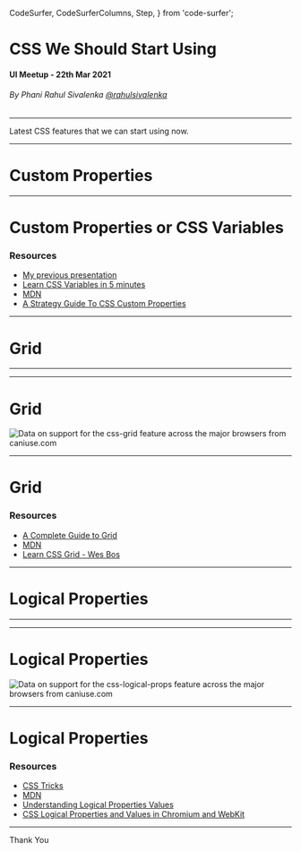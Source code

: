   CodeSurfer,
  CodeSurferColumns,
  Step,
} from 'code-surfer';




<Head title="CSS We Should Start Using" />

<!-- Slides Start -->

# CSS We Should Start Using

#### UI Meetup - 22th Mar 2021

###### By Phani Rahul Sivalenka [@rahulsivalenka](https://twitter.com/rahulsivalenka)

---

Latest CSS features that we can start using now.

---

# Custom Properties

---

<div className="basic-text-slide">

# Custom Properties or CSS Variables

### Resources

- [My previous presentation](http://rahulsivalenka.github.io/ui-meetup-css-custom-properties)
- [Learn CSS Variables in 5 minutes](https://www.freecodecamp.org/news/learn-css-variables-in-5-minutes-80cf63b4025d)
- [MDN](https://developer.mozilla.org/en-US/docs/Web/CSS/Using_CSS_custom_properties)
- [A Strategy Guide To CSS Custom Properties](https://www.smashingmagazine.com/2018/05/css-custom-properties-strategy-guide/)

</div>

---

# Grid

---

<div className="demo-slide">
  <CssGridDemo />
</div>

---

<div className="basic-text-slide">

# Grid

<picture>
  <source
    type="image/webp"
    srcset="https://caniuse.bitsofco.de/image/css-grid.webp"
  />
  <source
    type="image/png"
    srcset="https://caniuse.bitsofco.de/image/css-grid.png"
  />
  <img
    src="https://caniuse.bitsofco.de/image/css-grid.jpg"
    alt="Data on support for the css-grid feature across the major browsers from caniuse.com"
  />
</picture>

</div>

---

<div className="basic-text-slide">

# Grid

### Resources

- [A Complete Guide to Grid](https://css-tricks.com/snippets/css/complete-guide-grid/)
- [MDN](https://developer.mozilla.org/en-US/docs/Web/CSS/grid)
- [Learn CSS Grid - Wes Bos](https://cssgrid.io/)

</div>

---

# Logical Properties

---

<div className="demo-slide">
  <CssLogicalPropsDemo />
</div>

---

<div className="basic-text-slide">

# Logical Properties

<picture>
  <source
    type="image/webp"
    srcset="https://caniuse.bitsofco.de/image/css-logical-props.webp"
  />
  <source
    type="image/png"
    srcset="https://caniuse.bitsofco.de/image/css-logical-props.png"
  />
  <img
    src="https://caniuse.bitsofco.de/image/css-logical-props.jpg"
    alt="Data on support for the css-logical-props feature across the major browsers from caniuse.com"
  />
</picture>

</div>

---

<div className="basic-text-slide">

# Logical Properties

### Resources

- [CSS Tricks](https://css-tricks.com/css-logical-properties/)
- [MDN](https://developer.mozilla.org/en-US/docs/Web/CSS/CSS_Logical_Properties)
- [Understanding Logical Properties Values](https://www.smashingmagazine.com/2018/03/understanding-logical-properties-values/)
- [CSS Logical Properties and Values in Chromium and WebKit](https://blogs.igalia.com/mrego/2018/08/08/css-logical-properties-and-values-in-chromium/)

</div>

---

Thank You
